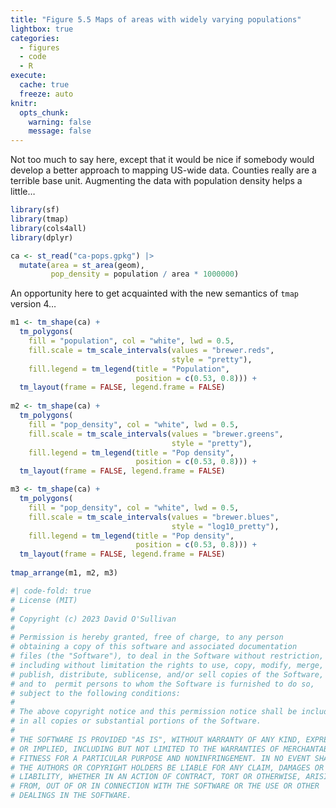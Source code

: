 ```yaml
---
title: "Figure 5.5 Maps of areas with widely varying populations"
lightbox: true
categories: 
  - figures
  - code
  - R
execute: 
  cache: true
  freeze: auto
knitr:
  opts_chunk: 
    warning: false
    message: false
---
```


Not too much to say here, except that it would be nice if somebody would develop a better approach to mapping US-wide data. Counties really are a terrible base unit. Augmenting the data with population density helps a little...

```r
library(sf)
library(tmap)
library(cols4all)
library(dplyr)

ca <- st_read("ca-pops.gpkg") |>
  mutate(area = st_area(geom), 
         pop_density = population / area * 1000000)
```

An opportunity here to get acquainted with the new semantics of `tmap` version 4...

```r
m1 <- tm_shape(ca) + 
  tm_polygons(
    fill = "population", col = "white", lwd = 0.5,
    fill.scale = tm_scale_intervals(values = "brewer.reds", 
                                    style = "pretty"),
    fill.legend = tm_legend(title = "Population", 
                            position = c(0.53, 0.8))) + 
  tm_layout(frame = FALSE, legend.frame = FALSE)
  
m2 <- tm_shape(ca) + 
  tm_polygons(
    fill = "pop_density", col = "white", lwd = 0.5,
    fill.scale = tm_scale_intervals(values = "brewer.greens",
                                    style = "pretty"),
    fill.legend = tm_legend(title = "Pop density", 
                            position = c(0.53, 0.8))) + 
  tm_layout(frame = FALSE, legend.frame = FALSE)

m3 <- tm_shape(ca) + 
  tm_polygons(
    fill = "pop_density", col = "white", lwd = 0.5,
    fill.scale = tm_scale_intervals(values = "brewer.blues", 
                                    style = "log10_pretty"),
    fill.legend = tm_legend(title = "Pop density", 
                            position = c(0.53, 0.8))) + 
  tm_layout(frame = FALSE, legend.frame = FALSE)
  
tmap_arrange(m1, m2, m3)
```

```r
#| code-fold: true
# License (MIT)
#
# Copyright (c) 2023 David O'Sullivan
#
# Permission is hereby granted, free of charge, to any person
# obtaining a copy of this software and associated documentation
# files (the "Software"), to deal in the Software without restriction,
# including without limitation the rights to use, copy, modify, merge,
# publish, distribute, sublicense, and/or sell copies of the Software,
# and to  permit persons to whom the Software is furnished to do so,
# subject to the following conditions:
#
# The above copyright notice and this permission notice shall be included
# in all copies or substantial portions of the Software.
#
# THE SOFTWARE IS PROVIDED "AS IS", WITHOUT WARRANTY OF ANY KIND, EXPRESS
# OR IMPLIED, INCLUDING BUT NOT LIMITED TO THE WARRANTIES OF MERCHANTABILITY,
# FITNESS FOR A PARTICULAR PURPOSE AND NONINFRINGEMENT. IN NO EVENT SHALL
# THE AUTHORS OR COPYRIGHT HOLDERS BE LIABLE FOR ANY CLAIM, DAMAGES OR OTHER
# LIABILITY, WHETHER IN AN ACTION OF CONTRACT, TORT OR OTHERWISE, ARISING
# FROM, OUT OF OR IN CONNECTION WITH THE SOFTWARE OR THE USE OR OTHER
# DEALINGS IN THE SOFTWARE.
```
